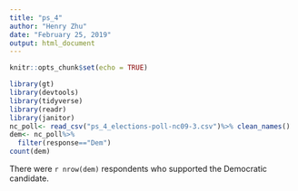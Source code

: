 ```yaml
---
title: "ps_4"
author: "Henry Zhu"
date: "February 25, 2019"
output: html_document
---
```


```r
knitr::opts_chunk$set(echo = TRUE)
```


```r
library(gt)
library(devtools)
library(tidyverse)
library(readr)
library(janitor)
nc_poll<- read_csv("ps_4_elections-poll-nc09-3.csv")%>% clean_names()
dem<- nc_poll%>%
  filter(response=="Dem")
count(dem)
```
There were `r nrow(dem)` respondents who supported the Democratic candidate.
